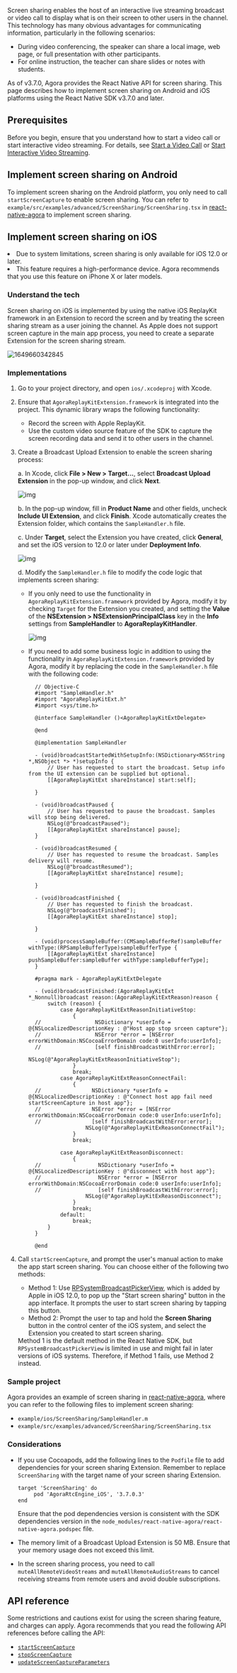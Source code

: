 <PlatformWrapper platform="react-native">

Screen sharing enables the host of an interactive live streaming broadcast or video call to display what is on their screen to other users in the channel. This technology has many obvious advantages for communicating information, particularly in the following scenarios:

- During video conferencing, the speaker can share a local image, web page, or full presentation with other participants.
- For online instruction, the teacher can share slides or notes with students.

As of v3.7.0, Agora provides the React Native API for screen sharing. This page describes how to implement screen sharing on Android and iOS platforms using the React Native SDK v3.7.0 and later.

## Prerequisites

Before you begin, ensure that you understand how to start a video call or start interactive video streaming. For details, see [Start a Video Call](/3.x/video-calling/quickstart-guide/get-started-sdk) or [Start Interactive Video Streaming](../quickstart-guide/start-video-streaming).

## Implement screen sharing on Android

To implement screen sharing on the Android platform, you only need to call `startScreenCapture` to enable screen sharing. You can refer to `example/src/examples/advanced/ScreenSharing/ScreenSharing.tsx` in [react-native-agora](https://github.com/AgoraIO-Community/react-native-agora) to implement screen sharing.

## Implement screen sharing on iOS

<div class="alert note">
<li>Due to system limitations, screen sharing is only available for iOS 12.0 or later.</li>
<li>This feature requires a high-performance device. Agora recommends that you use this feature on iPhone X or later models.</li>
</div>


### Understand the tech

Screen sharing on iOS is implemented by using the native iOS ReplayKit framework in an Extension to record the screen and by treating the screen sharing stream as a user joining the channel. As Apple does not support screen capture in the main app process, you need to create a separate Extension for the screen sharing stream.

![1649660342845](https://web-cdn.agora.io/docs-files/1649660342845)

### Implementations

1. Go to your project directory, and open `ios/.xcodeproj` with Xcode.

2. Ensure that `AgoraReplayKitExtension.framework` is integrated into the project. This dynamic library wraps the following functionality:

   - Record the screen with Apple ReplayKit.
   - Use the custom video source feature of the SDK to capture the screen recording data and send it to other users in the channel.

3. Create a Broadcast Upload Extension to enable the screen sharing process:

   a. In Xcode, click **File > New > Target...**, select **Broadcast Upload Extension** in the pop-up window, and click **Next**.

      ![img](https://web-cdn.agora.io/docs-files/1606368184836)

   b. In the pop-up window, fill in **Product Name** and other fields, uncheck **Include UI Extension**, and click **Finish**. Xcode automatically creates the Extension folder, which contains the `SampleHandler.h` file.

   c. Under **Target**, select the Extension you have created, click **General**, and set the iOS version to 12.0 or later under **Deployment Info**.

      ![img](https://web-cdn.agora.io/docs-files/1652254668249)

   d. Modify the `SampleHandler.h` file to modify the code logic that implements screen sharing:

      - If you only need to use the functionality in `AgoraReplayKitExtension.framework` provided by Agora, modify it by checking `Target` for the Extension you created, and setting the **Value** of the **NSExtension > NSExtensionPrincipalClass** key in the **Info** settings from **SampleHandler** to **AgoraReplayKitHandler**.

        ![img](https://web-cdn.agora.io/docs-files/1648112619203)

      - If you need to add some business logic in addition to using the functionality in `AgoraReplayKitExtension.framework` provided by Agora, modify it by replacing the code in the `SampleHandler.h` file with the following code:

        ```objc
          // Objective-C
          #import "SampleHandler.h"
          #import "AgoraReplayKitExt.h"
          #import <sys/time.h>

          @interface SampleHandler ()<AgoraReplayKitExtDelegate>

          @end

          @implementation SampleHandler

          - (void)broadcastStartedWithSetupInfo:(NSDictionary<NSString *,NSObject *> *)setupInfo {
              // User has requested to start the broadcast. Setup info from the UI extension can be supplied but optional.
              [[AgoraReplayKitExt shareInstance] start:self];

          }

          - (void)broadcastPaused {
              // User has requested to pause the broadcast. Samples will stop being delivered.
              NSLog(@"broadcastPaused");
              [[AgoraReplayKitExt shareInstance] pause];
          }

          - (void)broadcastResumed {
              // User has requested to resume the broadcast. Samples delivery will resume.
              NSLog(@"broadcastResumed");
              [[AgoraReplayKitExt shareInstance] resume];

          }

          - (void)broadcastFinished {
              // User has requested to finish the broadcast.
              NSLog(@"broadcastFinished");
              [[AgoraReplayKitExt shareInstance] stop];

          }

          - (void)processSampleBuffer:(CMSampleBufferRef)sampleBuffer withType:(RPSampleBufferType)sampleBufferType {
              [[AgoraReplayKitExt shareInstance] pushSampleBuffer:sampleBuffer withType:sampleBufferType];
          }

          #pragma mark - AgoraReplayKitExtDelegate

          - (void)broadcastFinished:(AgoraReplayKitExt *_Nonnull)broadcast reason:(AgoraReplayKitExtReason)reason {
              switch (reason) {
                  case AgoraReplayKitExtReasonInitiativeStop:
                      {
          //                 NSDictionary *userInfo = @{NSLocalizedDescriptionKey : @"Host app stop srceen capture"};
          //                 NSError *error = [NSError errorWithDomain:NSCocoaErrorDomain code:0 userInfo:userInfo];
          //                 [self finishBroadcastWithError:error];
                          NSLog(@"AgoraReplayKitExtReasonInitiativeStop");
                      }
                      break;
                  case AgoraReplayKitExtReasonConnectFail:
                      {
          //                NSDictionary *userInfo = @{NSLocalizedDescriptionKey : @"Connect host app fail need startScreenCapture in host app"};
          //                NSError *error = [NSError errorWithDomain:NSCocoaErrorDomain code:0 userInfo:userInfo];
          //                [self finishBroadcastWithError:error];
                          NSLog(@"AgoraReplayKitExReasonConnectFail");
                      }
                      break;

                  case AgoraReplayKitExtReasonDisconnect:
                      {
          //                  NSDictionary *userInfo = @{NSLocalizedDescriptionKey : @"disconnect with host app"};
          //                  NSError *error = [NSError errorWithDomain:NSCocoaErrorDomain code:0 userInfo:userInfo];
          //                  [self finishBroadcastWithError:error];
                          NSLog(@"AgoraReplayKitExReasonDisconnect");
                      }
                      break;
                  default:
                      break;
              }
          }

          @end
        ```

4. Call `startScreenCapture`, and prompt the user's manual action to make the app start screen sharing. You can choose either of the following two methods:

   - Method 1: Use [RPSystemBroadcastPickerView](https://developer.apple.com/documentation/replaykit/rpsystembroadcastpickerview), which is added by Apple in iOS 12.0, to pop up the "Start screen sharing" button in the app interface. It prompts the user to start screen sharing by tapping this button.
   - Method 2: Prompt the user to tap and hold the **Screen Sharing** button in the control center of the iOS system, and select the Extension you created to start screen sharing.

   <div class="alert note">Method 1 is the default method in the React Native SDK, but <code>RPSystemBroadcastPickerView</code> is limited in use and might fail in later versions of iOS systems. Therefore, if Method 1 fails, use Method 2 instead.</div>

### Sample project

Agora provides an example of screen sharing in [react-native-agora](https://github.com/AgoraIO-Community/react-native-agora), where you can refer to the following files to implement screen sharing:

- `example/ios/ScreenSharing/SampleHandler.m`
- `example/src/examples/advanced/ScreenSharing/ScreenSharing.tsx`

### Considerations

- If you use Cocoapods, add the following lines to the `Podfile` file to add dependencies for your screen sharing Extension. Remember to replace `ScreenSharing` with the target name of your screen sharing Extension.

  ```
  target 'ScreenSharing' do
       pod 'AgoraRtcEngine_iOS', '3.7.0.3'
  end
  ```

  <div class="alert note">Ensure that the pod dependencies version is consistent with the SDK dependencies version in the  <code>node_modules/react-native-agora/react-native-agora.podspec</code> file.</div>

- The memory limit of a Broadcast Upload Extension is 50 MB. Ensure that your memory usage does not exceed this limit.

- In the screen sharing process, you need to call `muteAllRemoteVideoStreams` and `muteAllRemoteAudioStreams` to cancel receiving streams from remote users and avoid double subscriptions.


## API reference

Some restrictions and cautions exist for using the screen sharing feature, and charges can apply. Agora recommends that you read the following API references before calling the API:

- [`startScreenCapture` ](https://docs.agora.io/en/Interactive%20Broadcast/API%20Reference/react_native/v3.7.0/classes/rtcengine.html#startscreencapture)
- [`stopScreenCapture`](https://docs.agora.io/en/Interactive%20Broadcast/API%20Reference/react_native/v3.7.0/classes/rtcengine.html#stopscreencapture)
- [`updateScreenCaptureParameters`](https://docs.agora.io/en/Interactive%20Broadcast/API%20Reference/react_native/v3.7.0/classes/rtcengine.html#updatescreencaptureparameters)

</PlatformWrapper>